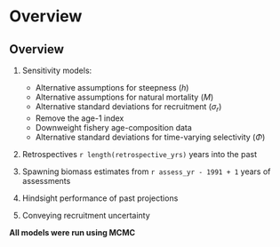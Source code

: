 # Overview

## Overview

1. Sensitivity models:
    - Alternative assumptions for steepness (*h*)
    - Alternative assumptions for natural mortality (*M*)
    - Alternative standard deviations for recruitment ($\sigma_r$)
    - Remove the age-1 index
    - Downweight fishery age-composition data
    - Alternative standard deviations for time-varying selectivity ($\Phi$)

2. Retrospectives `r length(retrospective_yrs)` years into the past

3. Spawning biomass estimates from `r assess_yr - 1991 + 1` years of assessments

4. Hindsight performance of past projections

5. Conveying recruitment uncertainty

**All models were run using MCMC**
